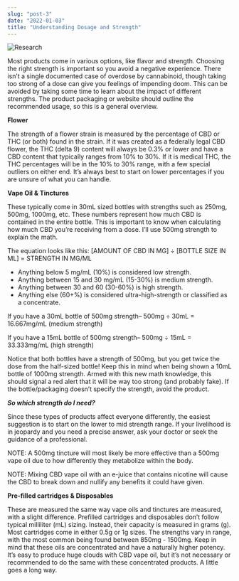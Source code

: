 ```yaml
---
slug: "post-3"
date: "2022-01-03"
title: "Understanding Dosage and Strength"
---
```



![Research](../images/blog/post-3.jpg "Research")

Most products come in various options, like flavor and strength. Choosing the right strength is important so you avoid a negative experience. There isn’t a single documented case of overdose by cannabinoid, though taking too strong of a dose can give you feelings of impending doom. This can be avoided by taking some time to learn about the impact of different strengths. The product packaging or website should outline the recommended usage, so this is a general overview.

**Flower**

The strength of a flower strain is measured by the percentage of CBD or THC (or both) found in the strain. If it was created as a federally legal CBD flower, the THC (delta 9) content will always be 0.3% or lower and have a CBD content that typically ranges from 10% to 30%. If it is medical THC, the THC percentages will be in the 10% to 30% range, with a few special outliers on either end. It’s always best to start on lower percentages if you are unsure of what you can handle.

**Vape Oil & Tinctures**

These typically come in 30mL sized bottles with strengths such as 250mg, 500mg, 1000mg, etc. These numbers represent how much CBD is contained in the entire bottle. This is important to know when calculating how much CBD you’re receiving from a dose. I’ll use 500mg strength to explain the math.

The equation looks like this:
[AMOUNT OF CBD IN MG] ÷ [BOTTLE SIZE IN ML] = STRENGTH IN MG/ML

- Anything below 5 mg/mL (10%) is considered low strength.
- Anything between 15 and 30 mg/mL (15-30%) is medium strength.
- Anything between 30 and 60 (30-60%) is high strength.
- Anything else (60+%) is considered ultra-high-strength or classified as a concentrate.

If you have a 30mL bottle of 500mg strength–
500mg ÷ 30mL = 16.667mg/mL (medium strength)

If you have a 15mL bottle of 500mg strength–
500mg ÷ 15mL = 33.333mg/mL (high strength)

Notice that both bottles have a strength of 500mg, but you get twice the dose from the half-sized bottle! Keep this in mind when being shown a 10mL bottle of 1000mg strength. Armed with this new math knowledge, this should signal a red alert that it will be way too strong (and probably fake). If the bottle/packaging doesn’t specify the strength, avoid the product.

<PotencyCalculator />

**_So which strength do I need?_**

Since these types of products affect everyone differently, the easiest suggestion is to start on the lower to mid strength range. If your livelihood is in jeopardy and you need a precise answer, ask your doctor or seek the guidance of a professional.

NOTE: A 500mg tincture will most likely be more effective than a 500mg vape oil due to how differently they metabolize within the body.

NOTE: Mixing CBD vape oil with an e-juice that contains nicotine will cause the CBD to break down and nullify any benefits it could have given.

**Pre-filled cartridges & Disposables**

These are measured the same way vape oils and tinctures are measured, with a slight difference. Prefilled cartridges and disposables don’t follow typical milliliter (mL) sizing. Instead, their capacity is measured in grams (g). Most cartridges come in either 0.5g or 1g sizes. The strengths vary in range, with the most common being found between 850mg - 1500mg. Keep in mind that these oils are concentrated and have a naturally higher potency. It’s easy to produce huge clouds with CBD vape oil, but it’s not necessary or recommended to do the same with these concentrated products. A little goes a long way.
